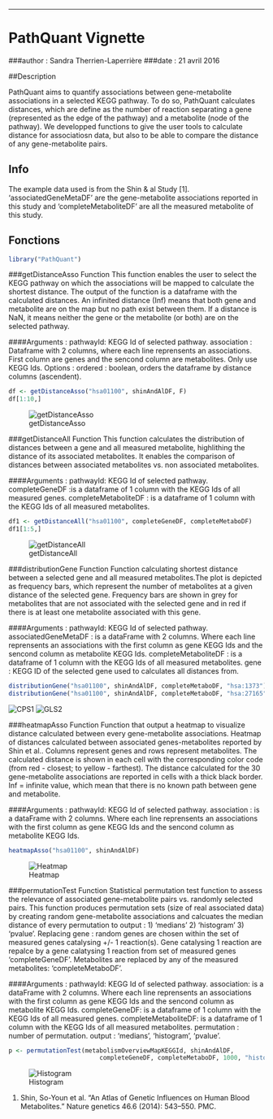 
---

# PathQuant Vignette 
###author : Sandra Therrien-Laperrière
###date : 21 avril 2016

##Description  

PathQuant aims to quantify associations between gene-metabolite associations in
a selected KEGG pathway.
To do so, PathQuant calculates distances, which are define as the number of 
reaction separating a gene (represented as the edge of the pathway) and a 
metabolite (node of the pathway). We developped functions to give the user tools 
to calculate distance for associatiosn data, but also to be able to compare the 
distance of any gene-metabolite pairs.


## Info 

The example data used is from the Shin & al Study [1]. 'associatedGeneMetaDF'
are the gene-metabolite associations reported in this study and 
'completeMetaboliteDF' are all the measured metabolite of this study.

## Fonctions

```r
library("PathQuant")
```
###getDistanceAsso Function 
This function enables the user to select the KEGG pathway on which the associations
will be mapped to calculate the shortest distance.
The output of the function is a dataframe with the calculated distances. An infinited distance (Inf) means that both gene and metabolite are on the map but no path exist between them.
If a distance is NaN, it means neither the gene or the metabolite (or both) are on the selected pathway.

####Arguments : 
    pathwayId: KEGG Id of selected pathway.
    association : Dataframe with 2 columns, where each line reprensents an
    associations. First column are genes and the sencond column are
    metabolites. Only use KEGG Ids.
    Options :
    ordered : boolean, orders the dataframe by distance columns (ascendent).

```r
df <- getDistanceAsso("hsa01100", shinAndAlDF, F)
df[1:10,]

```
![getDistanceAsso](https://github.com/sandraTL/PathQuant/blob/master/vignettes/getDistanceAsso.png)

###getDistanceAll Function 
This function calculates the distribution of distances between a gene and all
measured metabolite, highlithing the distance of its associated metabolites.
It enables the comparison of distances between associated metabolites vs. non associated metabolites.


####Arguments : 
    pathwayId: KEGG Id of selected pathway.
    completeGeneDF :is a dataframe of 1 column with the KEGG Ids of
                           all measured genes.
    completeMetaboliteDF : is a dataframe of 1 column with the KEGG Ids of
                           all measured metabolites.


```r
df1 <- getDistanceAll("hsa01100", completeGeneDF, completeMetaboDF)
df1[1:5,]
```
![getDistanceAll](https://github.com/sandraTL/PathQuant/blob/master/vignettes/getDistanceAll.png)

###distributionGene Function
Function calculating shortest distance between a selected gene and all measured metabolites.The plot is depicted as frequency bars, which represent the number of metabolites at a given distance of the selected gene. Frequency bars are shown in grey for metabolites that are not associated with the selected gene and in red if there is at least one metabolite associated with this gene.


####Arguments : 
    pathwayId: KEGG Id of selected pathway.
    associatedGeneMetaDF : is a dataFrame with 2 columns. Where each line 
                            reprensents an associations with the first column as
                            gene KEGG Ids and the sencond column as metabolite
                            KEGG Ids.
    completeMetaboliteDF : is a dataframe of 1 column with the KEGG Ids of
                           all measured metabolites.
    gene : KEGG ID of the selected gene used to calculates all distances from.

```r
distributionGene("hsa01100", shinAndAlDF, completeMetaboDF, "hsa:1373")
distributionGene("hsa01100", shinAndAlDF, completeMetaboDF, "hsa:27165")
```
![CPS1](https://github.com/sandraTL/PathQuant/blob/master/vignettes/CPS1.png)
![GLS2](https://github.com/sandraTL/PathQuant/blob/master/vignettes/GLS2.png)

###heatmapAsso Function 
 Function that output a heatmap to visualize distance calculated between every gene-metabolite associations.
Heatmap of distances calculated between associated genes-metabolites reported by Shin et al.. Columns represent genes and rows represent metabolites. The calculated distance is shown in each cell with the corresponding color code (from red - closest; to yellow - farthest). The distance calculated for the 30 gene-metabolite associations are reported in cells with a thick black border. Inf = infinite value, which mean that there is no known path between gene and metabolite.

####Arguments : 
    pathwayId: KEGG Id of selected pathway.
    association :  is a dataFrame with 2 columns. Where each line 
                   reprensents an associations with the first column as
                   gene KEGG Ids and the sencond column as metabolite
                   KEGG Ids.

```r
heatmapAsso("hsa01100", shinAndAlDF)
```
![Heatmap](https://github.com/sandraTL/PathQuant/blob/master/vignettes/heatmapAsso1.png)




###permutationTest Function
Statistical permutation test function to assess the relevance of associated
gene-metabolite pairs vs. randomly selected pairs.
This function produces permutation sets (size of real associated data) by creating random gene-metabolite associations and calcuates the median distance of every permutation to output : 1) 'medians' 2) 'histogram' 3) 'pvalue'. 
Replacing gene : random genes are chosen within the set of measured genes catalysing +/- 1 reaction(s). Gene catalysing 1 reaction are repalce by a gene 
calatysing 1 reaction from set of measured genes 'completeGeneDF'.
Metabolites are replaced by any of the measured metabolites: 'completeMetaboDF'.
 
####Arguments : 
    pathwayId: KEGG Id of selected pathway.
    association:  is a dataFrame with 2 columns. Where each line 
                  reprensents an associations with the first column as gene KEGG Ids and the sencond column as metabolite KEGG Ids.
    completeGeneDF: is a dataframe of 1 column with the KEGG Ids of
                           all measured genes.
    completeMetaboliteDF: is a dataframe of 1 column with the KEGG Ids of
                           all measured metabolites.
    permutation : number of permutation. 
    output : 'medians', 'histogram', 'pvalue'.                           


```r
p <- permutationTest(metabolismOverviewMapKEGGId, shinAndAlDF,
                         completeGeneDF, completeMetaboDF, 1000, "histogram")
```
![Histogram](https://github.com/sandraTL/PathQuant/blob/master/vignettes/permutations1000.png)


1. Shin, So-Youn et al. “An Atlas of Genetic Influences on Human Blood 
Metabolites.” Nature genetics 46.6 (2014): 543–550. PMC.








